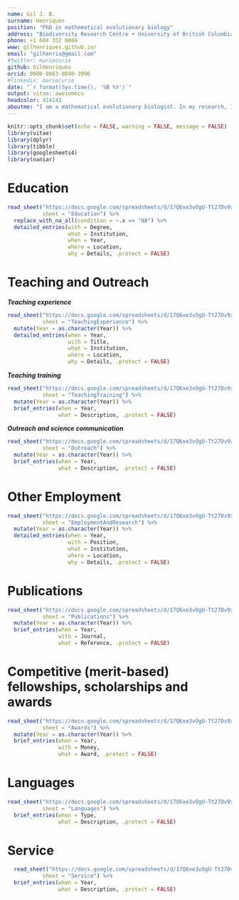 ```yaml
---
name: Gil J. B.
surname: Henriques
position: "PhD in mathematical evolutionary biology"
address: "Biodiversity Research Centre • University of British Columbia, Vancouver"
phone: +1 604 352 0004
www: gilhenriques.github.io/
email: "gilhenris@gmail.com"
#twitter: mariecurie
github: GilHenriques
orcid: 0000-0003-0040-3996
#linkedin: mariecurie
date: "`r format(Sys.time(), '%B %Y')`"
output: vitae::awesomecv
headcolor: 414141
aboutme: "I am a mathematical evolutionary biologist. In my research, I use analytical and numerical modeling, computer simulations, and data analysis. I am proficient in the **R** programming language and familiar with **Mathematica**, **Matlab**, and a little bit of **C++**, **Python**, and **SQL**. Some of my interests include: data analysis, data visualization, evolutionary game theory, science communication and teaching."
---
```


```r
knitr::opts_chunk$set(echo = FALSE, warning = FALSE, message = FALSE)
library(vitae)
library(dplyr)
library(tibble)
library(googlesheets4)
library(naniar)
```

# Education
```r
read_sheet("https://docs.google.com/spreadsheets/d/17Q6xe3vOgU-Tt27Dv9xYBss2BLTEDe5HPXOGbpkRSjI/edit#gid=0",
           sheet = "Education") %>%
  replace_with_na_all(condition = ~.x == "NA") %>%
  detailed_entries(with = Degree, 
                   what = Institution, 
                   when = Year, 
                   where = Location, 
                   why = Details, .protect = FALSE)
```

# Teaching and Outreach
***Teaching experience***
```r
read_sheet("https://docs.google.com/spreadsheets/d/17Q6xe3vOgU-Tt27Dv9xYBss2BLTEDe5HPXOGbpkRSjI/edit#gid=0",
           sheet = "TeachingExperience") %>%
  mutate(Year = as.character(Year)) %>% 
  detailed_entries(when = Year, 
                   with = Title, 
                   what = Institution, 
                   where = Location, 
                   why = Details, .protect = FALSE)
```

***Teaching training***
```r
read_sheet("https://docs.google.com/spreadsheets/d/17Q6xe3vOgU-Tt27Dv9xYBss2BLTEDe5HPXOGbpkRSjI/edit#gid=0",
           sheet = "TeachingTraining") %>%
  mutate(Year = as.character(Year)) %>% 
  brief_entries(when = Year,  
                what = Description, .protect = FALSE)
```

***Outreach and science communication***
```r
read_sheet("https://docs.google.com/spreadsheets/d/17Q6xe3vOgU-Tt27Dv9xYBss2BLTEDe5HPXOGbpkRSjI/edit#gid=0",
           sheet = "Outreach") %>%
  mutate(Year = as.character(Year)) %>% 
  brief_entries(when = Year,  
                what = Description, .protect = FALSE)
```

\pagebreak

# Other Employment
```r
read_sheet("https://docs.google.com/spreadsheets/d/17Q6xe3vOgU-Tt27Dv9xYBss2BLTEDe5HPXOGbpkRSjI/edit#gid=0",
           sheet = "EmploymentAndResearch") %>%
  mutate(Year = as.character(Year)) %>% 
  detailed_entries(when = Year, 
                   with = Position, 
                   what = Institution, 
                   where = Location, 
                   why = Details, .protect = FALSE)
```

# Publications
```r
read_sheet("https://docs.google.com/spreadsheets/d/17Q6xe3vOgU-Tt27Dv9xYBss2BLTEDe5HPXOGbpkRSjI/edit#gid=0",
           sheet = "Publications") %>%
  mutate(Year = as.character(Year)) %>% 
  brief_entries(when = Year, 
                with = Journal, 
                what = Reference, .protect = FALSE)
```

# Competitive (merit-based) fellowships, scholarships and awards
```r
read_sheet("https://docs.google.com/spreadsheets/d/17Q6xe3vOgU-Tt27Dv9xYBss2BLTEDe5HPXOGbpkRSjI/edit#gid=0",
           sheet = "Awards") %>%
  mutate(Year = as.character(Year)) %>% 
  brief_entries(when = Year, 
                with = Money, 
                what = Award, .protect = FALSE)
```

# Languages
```r
read_sheet("https://docs.google.com/spreadsheets/d/17Q6xe3vOgU-Tt27Dv9xYBss2BLTEDe5HPXOGbpkRSjI/edit#gid=0",
           sheet = "Languages") %>%
  brief_entries(when = Type, 
                what = Description, .protect = FALSE)
```

# Service
```r
  read_sheet("https://docs.google.com/spreadsheets/d/17Q6xe3vOgU-Tt27Dv9xYBss2BLTEDe5HPXOGbpkRSjI/edit#gid=0",
           sheet = "Service") %>%
  brief_entries(when = Year, 
                what = Description, .protect = FALSE)
```
